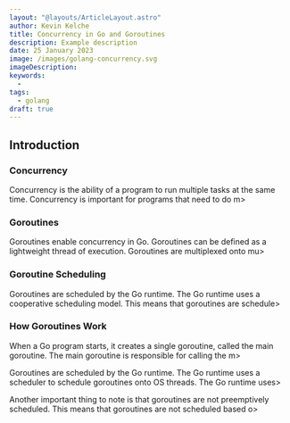 ```yaml
---
layout: "@layouts/ArticleLayout.astro"
author: Kevin Kelche
title: Concurrency in Go and Goroutines
description: Example description
date: 25 January 2023
image: /images/golang-concurrency.svg
imageDescription:
keywords:
  -
tags:
  - golang
draft: true
---
```



## Introduction

### Concurrency

Concurrency is the ability of a program to run multiple tasks at the same time. Concurrency is important for programs that need to do m>

### Goroutines

Goroutines enable concurrency in Go. Goroutines can be defined as a lightweight thread of execution. Goroutines are multiplexed onto mu>

### Goroutine Scheduling

Goroutines are scheduled by the Go runtime. The Go runtime uses a cooperative scheduling model. This means that goroutines are schedule>

### How Goroutines Work

When a Go program starts, it creates a single goroutine, called the main goroutine. The main goroutine is responsible for calling the m>

Goroutines are scheduled by the Go runtime. The Go runtime uses a scheduler to schedule goroutines onto OS threads. The Go runtime uses>

Another important thing to note is that goroutines are not preemptively scheduled. This means that goroutines are not scheduled based o>
